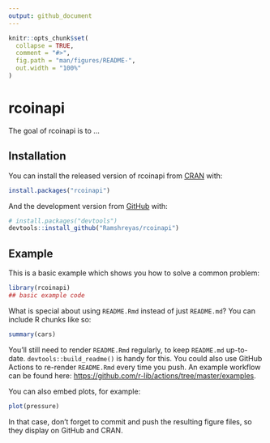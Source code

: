 ```yaml
---
output: github_document
---
```


<!-- README.md is generated from README.Rmd. Please edit that file -->

```r
knitr::opts_chunk$set(
  collapse = TRUE,
  comment = "#>",
  fig.path = "man/figures/README-",
  out.width = "100%"
)
```

# rcoinapi

<!-- badges: start -->
<!-- badges: end -->

The goal of rcoinapi is to ...

## Installation

You can install the released version of rcoinapi from [CRAN](https://CRAN.R-project.org) with:

``` r
install.packages("rcoinapi")
```

And the development version from [GitHub](https://github.com/) with:

``` r
# install.packages("devtools")
devtools::install_github("Ramshreyas/rcoinapi")
```
## Example

This is a basic example which shows you how to solve a common problem:

```r
library(rcoinapi)
## basic example code
```

What is special about using `README.Rmd` instead of just `README.md`? You can include R chunks like so:

```r
summary(cars)
```

You'll still need to render `README.Rmd` regularly, to keep `README.md` up-to-date. `devtools::build_readme()` is handy for this. You could also use GitHub Actions to re-render `README.Rmd` every time you push. An example workflow can be found here: <https://github.com/r-lib/actions/tree/master/examples>.

You can also embed plots, for example:

```r
plot(pressure)
```

In that case, don't forget to commit and push the resulting figure files, so they display on GitHub and CRAN.
